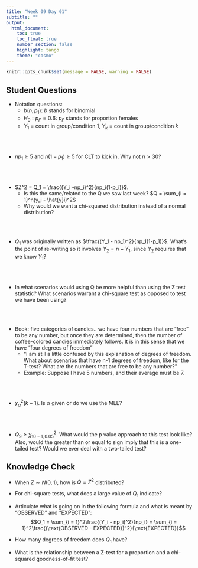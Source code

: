 ```yaml
---
title: "Week 09 Day 01"
subtitle: ""
output: 
  html_document:
    toc: true
    toc_float: true
    number_section: false
    highlight: tango
    theme: "cosmo"
---
```


```r
knitr::opts_chunk$set(message = FALSE, warning = FALSE)
```

## Student Questions

+ Notation questions:
    + $b(n,p_1)$: $b$ stands for binomial
    + $H_0: p_F = 0.6$: $p_F$ stands for proportion females
    + $Y_1$ = count in group/condition 1, $Y_k$ = count in group/condition $k$
    
<br/>
<br/>
    
+ $np_1 \geq 5$ and $n(1-p_1) \geq 5$ for CLT to kick in. Why not $n > 30$? 

<br/>
<br/>

+ $Z^2 = Q_1 = \frac{(Y_i -np_i)^2}{np_i(1-p_i)}$. 
    + Is this the same/related to the Q we saw last week? $Q = \sum_{i = 1}^n(y_i - \hat{y}i)^2$
    + Why would we want a chi-squared distribution instead of a normal distribution?
    
<br/>
<br/>

+ $Q_1$ was originally written as $\frac{(Y_1 - np_1)^2}{np_1(1-p_1)}$. What's the point of re-writing so it involves $Y_2 = n - Y_1$, since $Y_2$ requires that we know $Y_1$?

<br/>
<br/>

+ In what scenarios would using Q be more helpful than using the Z test statistic? What scenarios warrant a chi-square test as opposed to test we have been using?

<br/>
<br/>

+ Book: five categories of candies.. we have four numbers that are "free" to be any number, but once they are determined, then the number of coffee-colored candies immediately follows. It is in this sense that we have "four degrees of freedom"
    + "I am still a little confused by this explanation of degrees of freedom. What about scenarios that have n-1 degrees of freedom, like for the T-test? What are the numbers that are free to be any number?"
    + Example: Suppose I have 5 numbers, and their average must be 7. 
    
<br/>
<br/>

+ $\chi^2_{\alpha}(k-1)$. Is $\alpha$ given or do we use the MLE?

<br/>
<br/>

+ $Q_9 \geq \chi^2_{10-1, 0.05}$. What would the p value approach to this test look like? Also, would the greater than or equal to sign imply that this is a one-tailed test? Would we ever deal with a two-tailed test?

## Knowledge Check

+ When $Z \sim N(0,1)$, how is $Q = Z^2$ distributed?
+ For chi-square tests, what does a large value of $Q_1$ indicate? 
+ Articulate what is going on in the following formula and what is meant by "OBSERVED" and "EXPECTED":
$$Q_1 = \sum_{i = 1}^2\frac{(Y_i - np_i)^2}{np_i} = \sum_{i = 1}^2\frac{(\text{OBSERVED - EXPECTED})^2}{\text{EXPECTED}}$$

+ How many degrees of freedom does $Q_1$ have?
+ What is the relationship between a Z-test for a proportion and a chi-squared goodness-of-fit test?
